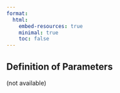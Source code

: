```yaml
---
format:
  html:
    embed-resources: true
    minimal: true 
    toc: false
---
```


## Definition of Parameters

(not available)
